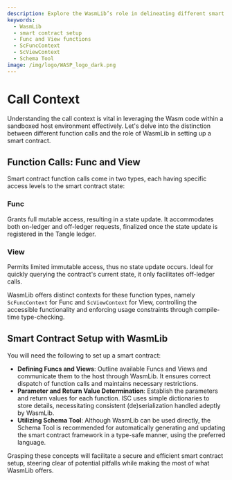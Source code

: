 ```yaml
---
description: Explore the WasmLib’s role in delineating different smart contract function calls and aiding in smart contract setup, through distinct contexts and tools including the Schema Tool.
keywords:
  - WasmLib
  - smart contract setup
  - Func and View functions
  - ScFuncContext
  - ScViewContext
  - Schema Tool
image: /img/logo/WASP_logo_dark.png
---
```


# Call Context

Understanding the call context is vital in leveraging the Wasm code within a sandboxed host environment effectively. Let's delve into the distinction between different function calls and the role of WasmLib in setting up a smart contract.

## Function Calls: Func and View

Smart contract function calls come in two types, each having specific access levels to the smart contract state:

### Func

Grants full mutable access, resulting in a state update. It accommodates both on-ledger and off-ledger requests, finalized once the state update is registered in the Tangle ledger.

### View

Permits limited immutable access, thus no state update occurs. Ideal for quickly querying the contract's current state, it only facilitates off-ledger calls.

WasmLib offers distinct contexts for these function types, namely `ScFuncContext` for Func and `ScViewContext` for View, controlling the accessible functionality and enforcing usage constraints through compile-time type-checking.

## Smart Contract Setup with WasmLib

You will need the following to set up a smart contract:

- **Defining Funcs and Views**: Outline available Funcs and Views and communicate them to the host through WasmLib. It ensures correct dispatch of function calls and maintains necessary restrictions.
- **Parameter and Return Value Determination**: Establish the parameters and return values for each function. ISC uses simple dictionaries to store details, necessitating consistent (de)serialization handled adeptly by WasmLib.
- **Utilizing Schema Tool**: Although WasmLib can be used directly, the Schema Tool is recommended for automatically generating and updating the smart contract framework in a type-safe manner, using the preferred language.

Grasping these concepts will facilitate a secure and efficient smart contract setup, steering clear of potential pitfalls while making the most of what WasmLib offers.
